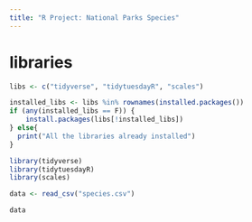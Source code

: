 ```yaml
---
title: "R Project: National Parks Species"
---
```


# libraries 
```r
libs <- c("tidyverse", "tidytuesdayR", "scales")

installed_libs <- libs %in% rownames(installed.packages())
if (any(installed_libs == F)) {
    install.packages(libs[!installed_libs])
} else{
  print("All the libraries already installed")
}
```

```r
library(tidyverse)
library(tidytuesdayR)
library(scales)
```

```r
data <- read_csv("species.csv")

data

```

